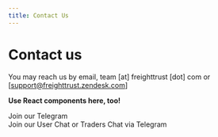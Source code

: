 ```yaml
---
title: Contact Us
---
```



# Contact us

You may reach us by email, team [at] freighttrust [dot] com or [support@freighttrust.zendesk.com]

**Use React components here, too!**

<Flex justifyContent="space-between">
  <WideTile to="https://t.me/freighttrust" title="Can't find your answer?">
    Join our Telegram <br/>
    Join our User Chat or Traders Chat via Telegram
  </WideTile>
</Flex>
